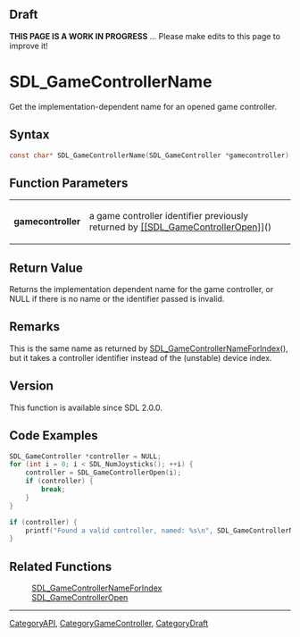 
== Draft ==


'''THIS PAGE IS A WORK IN PROGRESS''' ... Please make edits to this page to improve it!


<!-- #*^*^*^*^*See https://wiki.libsdl.org/SGFunctions for details on editing this page*^*^*^*^* -->


= SDL_GameControllerName =

Get the implementation-dependent name for an opened game controller.

== Syntax ==

<syntaxhighlight lang='c'>
const char* SDL_GameControllerName(SDL_GameController *gamecontroller);
</syntaxhighlight>

== Function Parameters ==

{|
|'''gamecontroller'''
|a game controller identifier previously returned by [[[[SDL_GameControllerOpen]]]]()
|}

== Return Value ==

Returns the implementation dependent name for the game controller, or NULL
if there is no name or the identifier passed is invalid.



== Remarks ==

This is the same name as returned by [[SDL_GameControllerNameForIndex]](),
but it takes a controller identifier instead of the (unstable) device
index.

== Version ==

This function is available since SDL 2.0.0.



== Code Examples ==

<syntaxhighlight lang='c++'>
SDL_GameController *controller = NULL;
for (int i = 0; i < SDL_NumJoysticks(); ++i) {
    controller = SDL_GameControllerOpen(i);
    if (controller) {
        break;
    }
}

if (controller) {
    printf("Found a valid controller, named: %s\n", SDL_GameControllerName(controller));
}
</syntaxhighlight>



== Related Functions ==

:[[SDL_GameControllerNameForIndex]]
:[[SDL_GameControllerOpen]]

----
[[CategoryAPI]], [[CategoryGameController]], [[CategoryDraft]]
<!-- #See the Style Guide for instructions on editing the footer. -->


